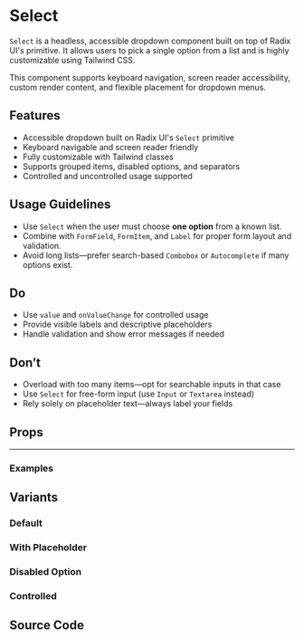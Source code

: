 
<Meta of={SelectStories} />

# Select

`Select` is a headless, accessible dropdown component built on top of Radix UI's primitive. It allows users to pick a single option from a list and is highly customizable using Tailwind CSS.

This component supports keyboard navigation, screen reader accessibility, custom render content, and flexible placement for dropdown menus.

## Features

- Accessible dropdown built on Radix UI's `Select` primitive
- Keyboard navigable and screen reader friendly
- Fully customizable with Tailwind classes
- Supports grouped items, disabled options, and separators
- Controlled and uncontrolled usage supported

## Usage Guidelines

- Use `Select` when the user must choose **one option** from a known list.
- Combine with `FormField`, `FormItem`, and `Label` for proper form layout and validation.
- Avoid long lists—prefer search-based `Combobox` or `Autocomplete` if many options exist.

## Do

- Use `value` and `onValueChange` for controlled usage
- Provide visible labels and descriptive placeholders
- Handle validation and show error messages if needed

## Don’t

- Overload with too many items—opt for searchable inputs in that case
- Use `Select` for free-form input (use `Input` or `Textarea` instead)
- Rely solely on placeholder text—always label your fields

## Props

<Controls of={SelectStories.Default} />

---

### Examples

## Variants

### Default

<Canvas of={SelectStories.Default} />

### With Placeholder

<Canvas of={SelectStories.WithPlaceholder} />

### Disabled Option

<Canvas of={SelectStories.Disabled} />

### Controlled

<Canvas of={SelectStories.Controlled} />


## Source Code

<Source of={SelectStories.Default} language="tsx" />
